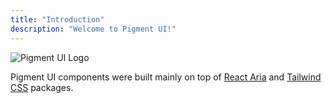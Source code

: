 ```yaml
---
title: "Introduction"
description: "Welcome to Pigment UI!"
---
```


<Image src="/logo.jpg" alt="Pigment UI Logo" width={700} height={700} className="aspect-video bg-black object-contain" />

Pigment UI components were built mainly on top of [React Aria](https://react-spectrum.adobe.com/react-aria/) and [Tailwind CSS](https://tailwindcss.com/) packages.
